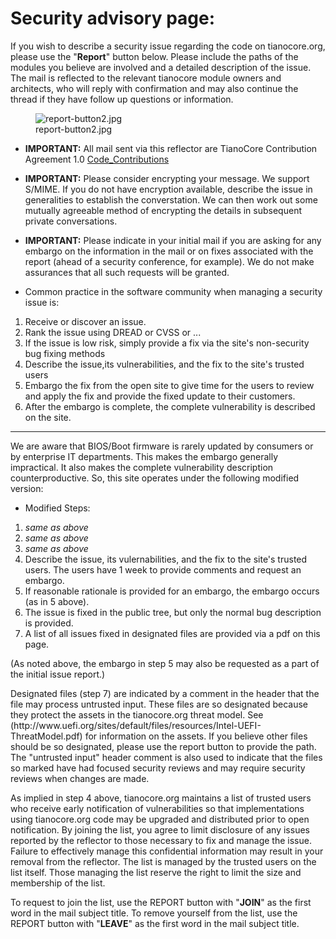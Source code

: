 {{SecurityTemplate}}

='''Security advisory page:'''=

If you wish to describe a security issue regarding the code on tianocore.org, please use the "'''Report'''" button below. Please include the paths of the modules you believe are involved and a detailed description of the issue. The mail is reflected to the relevant tianocore module owners and architects, who will reply with confirmation and may also continue the thread if they have follow up questions or information. 

[[Image:report-button2.jpg|link=mailto:tianocore-security@lists.sourceforge.net?subject=Tianocore%20Security%20Report%20Message]]

*'''IMPORTANT:''' All mail sent via this reflector are TianoCore Contribution Agreement 1.0 [[Code_Contributions]]

*'''IMPORTANT:''' Please consider encrypting your message. We support S/MIME. If you do not have encryption available, describe the issue in generalities to establish the converstation. We can then work out some mutually agreeable method of encrypting the details in subsequent private conversations.

*'''IMPORTANT:''' Please indicate in your initial mail if you are asking for any embargo on the information in the mail or on fixes associated with the report (ahead of a security conference, for example). We do not make assurances that all such requests will be granted.



*Common practice in the software community when managing a security issue is:
# Receive or discover an issue.
# Rank the issue using DREAD or CVSS or ...
# If the issue is low risk, simply provide a fix via the site's non-security bug fixing methods
# Describe the issue,its vulnerabilities, and the fix to the site's trusted users
# Embargo the fix from the open site to give time for the users to review and apply the fix and provide the fixed update to their customers.
# After the embargo is complete, the complete vulnerability is described on the site.

----

We are aware that BIOS/Boot firmware is rarely updated by consumers or by enterprise IT departments. This makes the embargo generally impractical. It also makes the complete vulnerability description counterproductive. So, this site operates under the following modified version:


* Modified Steps:
# ''same as above''
# ''same as above''
# ''same as above''
# Describe the issue, its vulernabilities, and the fix to the site's trusted users. The users have 1 week to provide comments and request an embargo.
# If reasonable rationale is provided for an embargo, the embargo occurs (as in 5 above).
# The issue is fixed in the public tree, but only the normal bug description is provided.
# A list of all issues fixed in designated files are provided via a pdf on this page. 

(As noted above, the embargo in step 5 may also be requested as a part of the initial issue report.)

Designated files (step 7) are indicated by a comment in the header that the file may process untrusted input. These files are so designated because they protect the assets in the tianocore.org threat model. See (http://www.uefi.org/sites/default/files/resources/Intel-UEFI-ThreatModel.pdf) for information on the assets. If you believe other files should be so designated, please use the report button to provide the path. The "untrusted input" header comment is also used to indicate that the files so marked have had focused security reviews and may require security reviews when changes are made.

As implied in step 4 above, tianocore.org maintains a list of trusted users who receive early notification of vulnerabilities so that implementations using tianocore.org code may be upgraded and distributed prior to open notification. By joining the list, you agree to limit disclosure of any issues reported by the reflector to those necessary to fix and manage the issue. Failure to effectively manage this confidential information may result in your removal from the reflector. The list is managed by the trusted users on the list itself. Those managing the list reserve the right to limit the size and membership of the list.

To request to join the list, use the REPORT button with "'''JOIN'''" as the first word in the mail subject title. To remove yourself from the list, use the REPORT button with "'''LEAVE'''" as the first word in the mail subject title.